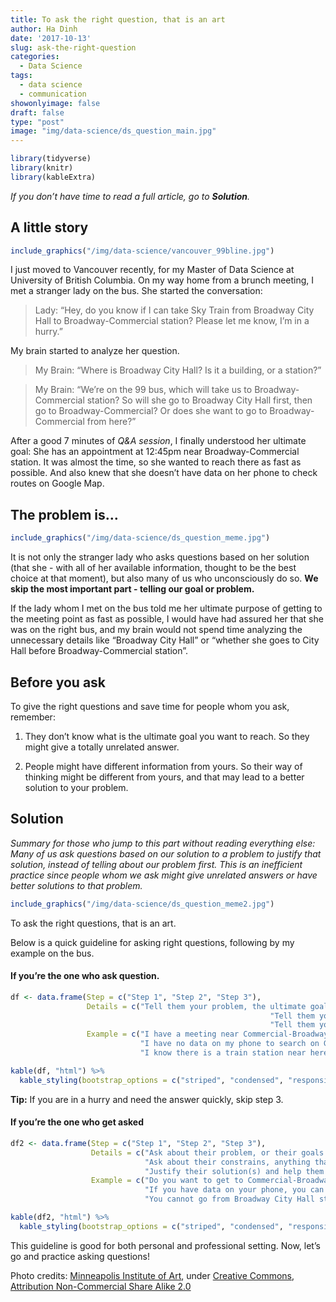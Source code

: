 ```yaml
---
title: To ask the right question, that is an art
author: Ha Dinh
date: '2017-10-13'
slug: ask-the-right-question
categories:
  - Data Science
tags:
  - data science
  - communication
showonlyimage: false
draft: false
type: "post"
image: "img/data-science/ds_question_main.jpg"
---
```


```r
library(tidyverse)
library(knitr)
library(kableExtra)
```


*If you don't have time to read a full article, go to **Solution**.*

## **A little story**

```r
include_graphics("/img/data-science/vancouver_99bline.jpg")
```

I just moved to Vancouver recently, for my Master of Data Science at University of British Columbia. On my way home from a brunch meeting, I met a stranger lady on the bus. She started the conversation:

<!--more-->

> Lady: "Hey, do you know if I can take Sky Train from Broadway City Hall to Broadway-Commercial station? Please let me know, I'm in a hurry."

My brain started to analyze her question.

> My Brain: "Where is Broadway City Hall? Is it a building, or a station?"

> My Brain: "We're on the 99 bus, which will take us to Broadway-Commercial station? So will she go to Broadway City Hall first, then go to Broadway-Commercial? Or does she want to go to Broadway-Commercial from here?"

After a good 7 minutes of *Q&A session*, I finally understood her ultimate goal: She has an appointment at 12:45pm near Broadway-Commercial station. It was almost the time, so she wanted to reach there as fast as possible. And also knew that she doesn't have data on her phone to check routes on Google Map.

## **The problem is...**

```r
include_graphics("/img/data-science/ds_question_meme.jpg")
```

It is not only the stranger lady who asks questions based on her solution (that she - with all of her available information, thought to be the best choice at that moment), but also many of us who unconsciously do so. **We skip the most important part - telling our goal or problem.**

If the lady whom I met on the bus told me her ultimate purpose of getting to the meeting point as fast as possible, I would have had assured her that she was on the right bus, and my brain would not spend time analyzing the unnecessary details like "Broadway City Hall" or "whether she goes to City Hall before Broadway-Commercial station".

## **Before you ask**

To give the right questions and save time for people whom you ask, remember:

1. They don't know what is the ultimate goal you want to reach. So they might give a totally unrelated answer.

2. People might have different information from yours. So their way of thinking might be different from yours, and that may lead to a better solution to your problem.

## **Solution**

*Summary for those who jump to this part without reading everything else: Many of us ask questions based on our solution to a problem to justify that solution, instead of telling about our problem first. This is an inefficient practice since people whom we ask might give unrelated answers or have better solutions to that problem.*

```r
include_graphics("/img/data-science/ds_question_meme2.jpg")
```

To ask the right questions, that is an art.

Below is a quick guideline for asking right questions, following by my example on the bus.

#### If you’re the one who ask question.

```r
df <- data.frame(Step = c("Step 1", "Step 2", "Step 3"), 
                 Details = c("Tell them your problem, the ultimate goal you want to reach.",
                                                          "Tell them your constrains – what things keep you from reaching the goal.",
                                                          "Tell them your solution(s). Now is the time you can justify your solution(s) if you want."),
                 Example = c("I have a meeting near Commercial-Broadway station at 12:45 pm. I want to find the fastest route to reach there.", 
                             "I have no data on my phone to search on Google Map.",
                             "I know there is a train station near here – Broadway City Hall station. I think I might go by train from that station, it might be faster. Can you check if it’s correct?"))

kable(df, "html") %>% 
  kable_styling(bootstrap_options = c("striped", "condensed", "responsive"))
```

**Tip:** If you are in a hurry and need the answer quickly, skip step 3.

####  If you’re the one who get asked

```r
df2 <- data.frame(Step = c("Step 1", "Step 2", "Step 3"), 
                  Details = c("Ask about their problem, or their goals.",
                              "Ask about their constrains, anything that keeps them from reaching the goal.",
                              "Justify their solution(s) and help them find the best solution."),
                  Example = c("Do you want to get to Commercial-Broadway station from here? Or you will go to Broadway City Hall first and then to Broadway-Commercial? You mentioned that you’re in a hurry, what time do you need to be there?", 
                              "If you have data on your phone, you can check on Google Map because I don’t have the answer on top of my head right now. If you don’t have data, I can help you find the route on my phone.",
                              "You cannot go from Broadway City Hall station to Commercial-Broadway by train. The fastest route, based on what I see in Google Map and Transit app is by Bus 99 – which we’re on now. So you can stay on this bus and get off at Commercial – Broadway station."))

kable(df2, "html") %>% 
  kable_styling(bootstrap_options = c("striped", "condensed", "responsive"))
```

This guideline is good for both personal and professional setting. Now, let’s go and practice asking questions!

Photo credits: [Minneapolis Institute of Art](https://www.flickr.com/photos/minneapolisinstituteofarts/), under [Creative Commons, Attribution Non-Commercial Share Alike 2.0](https://creativecommons.org/licenses/by-nc-sa/2.0/)

